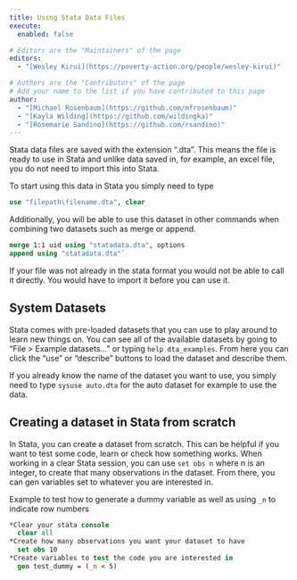 ```yaml
---
title: Using Stata Data Files
execute: 
  enabled: false

# Editors are the "Maintainers" of the page
editors:
  - "[Wesley Kirui](https://poverty-action.org/people/wesley-kirui)"

# Authors are the "Contributors" of the page
# Add your name to the list if you have contributed to this page
author:
  - "[Michael Rosenbaum](https://github.com/mfrosenbaum)"
  - "[Kayla Wilding](https://github.com/wildingka)"
  - "[Rosemarie Sandino](https://github.com/rsandino)"
---
```


Stata data files are saved with the extension ".dta". This means the file is ready to use in Stata and unlike data saved in, for example, an excel file, you do not need to import this into Stata. 

To start using this data in Stata you simply need to type 

```stata
use "filepath\filename.dta", clear
```
 
Additionally, you will be able to use this dataset in other commands when combining two datasets such as merge or append. 

```stata
merge 1:1 uid using "statadata.dta", options
append using "statadata.dta"`
``` 
If your file was not already in the stata format you would not be able to call it directly. You would have to import it before you can use it.

## System Datasets 
Stata comes with pre-loaded datasets that you can use to play around to learn new things on. 
You can see all of the available datasets by going to "File > Example datasets..." or typing `help dta_examples`. From here you can click the "use" or "describe" buttons to load the dataset and describe them. 

If you already know the name of the dataset you want to use, you simply need to type `sysuse auto.dta` for the auto dataset for example to use the data. 

## Creating a dataset in Stata from scratch 
In Stata, you can create a dataset from scratch. This can be helpful if you want to test some code, learn or check how something works. 
When working in a clear Stata session, you can use `set obs n` where n is an integer, to create that many observations in the dataset. From there, you can gen variables set to whatever you are interested in. 

Example to test how to generate a dummy variable as well as using `_n` to indicate row numbers

```stata
*Clear your stata console
  clear all 
*Create how many observations you want your dataset to have
  set obs 10 
*Create variables to test the code you are interested in 
  gen test_dummy = (_n < 5) 
```